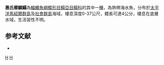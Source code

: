 {{Speciesbox
| taxon = Aseraggodes whitakeri
| status = NE
| status_system = IUCN3.1
| binomial_authority = [[Woods|Woods]], 1966
| synonyms = 
}}

'''惠氏櫛鱗鰨'''為[[輻鰭魚綱|輻鰭魚綱]][[鰈形目|鰈形目]][[鰨亞目|鰨亞目]][[鰨科|鰨科]]的其中一[[種|種]]，為熱帶海水魚，分布於[[太平洋|太平洋]][[馬紹爾群島|馬紹爾群島]]及[[社會群島|社會群島]]海域，棲息深度0-37公尺，體長可達4公分，棲息在底層水域，生活習性不明。

==参考文献==
*{{FishBase_species|genus=Aseraggodes|species=whitakeri|year=2014|month=4}}

{{taxonbar}}
[[Category:_1966年描述的鱼类|H]]
[[Category:櫛鱗鰨屬|H]]